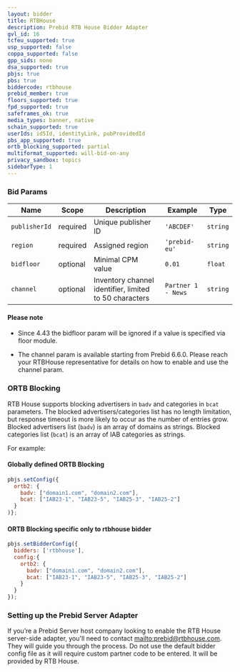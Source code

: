 ```yaml
---
layout: bidder
title: RTBHouse
description: Prebid RTB House Bidder Adapter
gvl_id: 16
tcfeu_supported: true
usp_supported: false
coppa_supported: false
gpp_sids: none
dsa_supported: true
pbjs: true
pbs: true
biddercode: rtbhouse
prebid_member: true
floors_supported: true
fpd_supported: true
safeframes_ok: true
media_types: banner, native
schain_supported: true
userIds: id5Id, identityLink, pubProvidedId
pbs_app_supported: true
ortb_blocking_supported: partial
multiformat_supported: will-bid-on-any
privacy_sandbox: topics
sidebarType: 1
---
```



### Bid Params


| Name          | Scope    | Description         | Example       | Type     |
|---------------|----------|---------------------|---------------|----------|
| `publisherId` | required | Unique publisher ID | `'ABCDEF'`    | `string` |
| `region`      | required | Assigned region     | `'prebid-eu'` | `string` |
| `bidfloor`    | optional | Minimal CPM value   | `0.01`        | `float`  |
| `channel`     | optional | Inventory channel identifier, limited to 50 characters  | `Partner 1 - News`        | `string`  |

#### Please note

* Since 4.43 the bidfloor param will be ignored if a value is specified via floor module.

* The channel param is available starting from Prebid 6.6.0. Please reach your RTBHouse representative for details on how to enable and use the channel param.

### ORTB Blocking

RTB House supports blocking advertisers in `badv` and categories in `bcat` parameters.
The blocked advertisers/categories list has no length limitation, but response timeout is more likely to occur as the number of entries grow.
Blocked advertisers list (`badv`) is an array of domains as strings.
Blocked categories list (`bcat`) is an array of IAB categories as strings.

For example:

#### Globally defined ORTB Blocking

```javascript
pbjs.setConfig({
  ortb2: {
    badv: ["domain1.com", "domain2.com"],
    bcat: ["IAB23-1", "IAB23-5", "IAB25-3", "IAB25-2"]
  }
)};
```

#### ORTB Blocking specific only to rtbhouse bidder

```javascript
pbjs.setBidderConfig({
  bidders: ['rtbhouse'],
  config:{
    ortb2: {
      badv: ["domain1.com", "domain2.com"],
      bcat: ["IAB23-1", "IAB23-5", "IAB25-3", "IAB25-2"]
    }
  }
});
```

### Setting up the Prebid Server Adapter

If you’re a Prebid Server host company looking to enable the RTB House server-side adapter, you'll need to contact [mailto:prebid@rtbhouse.com](prebid@rtbhouse.com). They will guide you through the process. Do not use the default bidder config file as it will require custom partner code to be entered. It will be provided by RTB House.
